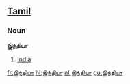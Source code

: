 ==[[Tamil]]==
===Noun===
'''இந்தியா'''

# [[India]]

[[fr:இந்தியா]]
[[hi:இந்தியா]]
[[nl:இந்தியா]]
[[gu:இந்தியா]]